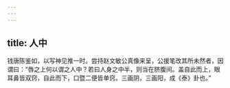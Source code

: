 ```yaml
---
---
---
```

title: 人中
---




钱唐陈鉴如，以写神见推一时。尝持赵文敏公真像来呈，公援笔改其所未然者，因谓曰：“唇之上何以谓之人中？若曰人身之中半，则当在脐腹间。盖自此而上，眼耳鼻皆双窍，自此而下，口暨二便皆单窍。三画阴，三画阳，成《泰》卦也。”